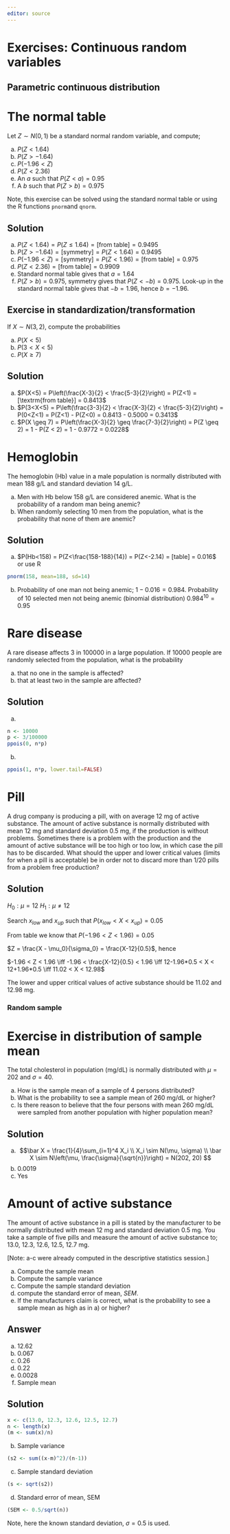 ```yaml
---
editor: source
---
```



# Exercises: Continuous random variables {.unnumbered}


## Parametric continuous distribution

::: {#exr-normtable}

# The normal table

Let $Z \sim N(0,1)$ be a standard normal random variable, and compute;

  a. $P(Z<1.64)$
  b. $P(Z>-1.64)$
  c. $P(-1.96<Z)$
  d. $P(Z<2.36)$
  e. An $a$ such that $P(Z<a) = 0.95$
  f. A $b$ such that $P(Z>b) = 0.975$
      
Note, this exercise can be solved using the standard normal table or using the R functions `pnorm`and `qnorm`.

::: {.callout-note collapse="true"}

## Solution

a.  $P(Z<1.64) = P(Z \leq 1.64) = [\textrm{from table}] = 0.9495$
b.  $P(Z>-1.64) = [\textrm{symmetry}] = P(Z<1.64) = 0.9495$
c.  $P(-1.96<Z) = [\textrm{symmetry}] = P(Z<1.96) = [\textrm{from table}] = 0.975$
d.  $P(Z<2.36) = [\textrm{from table}] = 0.9909$
e.  Standard normal table gives that $a=1.64$
f.  $P(Z>b) = 0.975$, symmetry gives that $P(Z<-b)=0.975$. Look-up in the standard normal table gives that $-b=1.96$, hence $b=-1.96$.

:::
:::

::: {#exr-ztransform}
## Exercise in standardization/transformation
  
  If $X \sim N(3,2)$, compute the probabilities

  a. $P(X<5)$
  b. $P(3<X<5)$
  c. $P(X \geq 7)$

::: {.callout-note collapse="true"}

## Solution

a.  $P(X<5) = P\left(\frac{X-3}{2} < \frac{5-3}{2}\right) = P(Z<1) = [\textrm{from table}] = 0.8413$
b.  $P(3<X<5) = P\left(\frac{3-3}{2} < \frac{X-3}{2} < \frac{5-3}{2}\right) = P(0<Z<1) = P(Z<1) - P(Z<0) = 0.8413 - 0.5000 = 0.3413$
c.  $P(X \geq 7) = P\left(\frac{X-3}{2} \geq \frac{7-3}{2}\right) = P(Z \geq 2) = 1 - P(Z < 2) = 1 - 0.9772 = 0.0228$

:::
:::


::: {#exr-sumdistr}
# Hemoglobin

The hemoglobin (Hb) value in a male population is normally distributed with mean 188 g/L and standard deviation 14 g/L.
  
  a) Men with Hb below 158 g/L are considered anemic. What is the probability of a random man being anemic?
  b) When randomly selecting 10 men from the population, what is the probability that none of them are anemic?

::: {.callout-note collapse="true"}

## Solution

a)  $P(Hb<158) = P(Z<\frac{158-188}{14}) = P(Z<-2.14) = [table] = 0.016$ or use R

```r
pnorm(158, mean=188, sd=14)
```

b)  Probability of one man not being anemic; $1-0.016 = 0.984$. Probability of 10 selected men not being anemic (binomial distribution) $0.984^{10} = 0.95$

:::
:::

::: {#exr-poisson}
# Rare disease

A rare disease affects 3 in 100000 in a large population. If 10000 people are randomly selected from the population, what is the probability

  a) that no one in the sample is affected?
  b) that at least two in the sample are affected?

::: {.pcallout .callout-note collapse="true"}
## Solution

a)  

```r
n <- 10000
p <- 3/100000
ppois(0, n*p)
```

b)  

```r
ppois(1, n*p, lower.tail=FALSE)
```

:::
:::

::: {#exr-pill}
# Pill

A drug company is producing a pill, with on average 12 mg of active substance. The amount of active substance is normally distributed with mean 12 mg and standard deviation 0.5 mg, if the production is without problems. Sometimes there is a problem with the production and the amount of active substance will be too high or too low, in which case the pill has to be discarded. What should the upper and lower critical values (limits for when a pill is acceptable) be in order not to discard more than 1/20 pills from a problem free production?

::: {.callout-note collapse="true"}
## Solution

$H_0: \mu=12$ $H_1: \mu \neq 12$

Search $x_{low}$ and $x_{up}$ such that $P(x_{low} < X < x_{up}) = 0.05$

From table we know that $P(-1.96 < Z < 1.96) = 0.05$

$Z = \frac{X - \mu_0}{\sigma_0} = \frac{X-12}{0.5}$, hence

$-1.96 < Z < 1.96 \iff -1.96 < \frac{X-12}{0.5} < 1.96 \iff 12-1.96*0.5 < X < 12+1.96*0.5 \iff 11.02 < X < 12.98$

The lower and upper critical values of active substance should be 11.02 and 12.98 mg.

:::
:::

### Random sample {.unnumbered}

::: {#exr-cholesterol}
# Exercise in distribution of sample mean
  
The total cholesterol in population (mg/dL) is normally distributed with $\mu = 202$ and $\sigma = 40$.
  
  a. How is the sample mean of a sample of 4 persons distributed?
  b. What is the probability to see a sample mean of 260 mg/dL or higher?
  c. Is there reason to believe that the four persons with mean 260 mg/dL were sampled from another population with higher population mean?

::: {.callout-note collapse="true"}
## Solution

a.  $$\bar X = \frac{1}{4}\sum_{i=1}^4 X_i \\
    X_i \sim N(\mu, \sigma) \\
    \bar X \sim N\left(\mu, \frac{\sigma}{\sqrt{n}}\right) = N(202, 20)
    $$
b.  0.0019
c.  Yes

:::
:::

::: {#exr-pill2cont}
# Amount of active substance
    
  The amount of active substance in a pill is stated by the manufacturer to be normally distributed with mean 12 mg and standard deviation 0.5 mg.
  You take a sample of five pills and measure the amount of active substance to; 13.0, 12.3, 12.6, 12.5, 12.7 mg.
  
  [Note: a-c were already computed in the descriptive statistics session.]
  
  a) Compute the sample mean
  b) Compute the sample variance
  c) Compute the sample standard deviation
  d) compute the standard error of mean, $SEM$.
  e) If the manufacturers claim is correct, what is the probability to see a sample mean as high as in a) or higher?

::: {.callout-note collapse="true"}
## Answer

a.  12.62
b.  0.067
c.  0.26
d.  0.22
e.  0.0028
f.  Sample mean
:::
::: {.callout-note collapse="true"}
## Solution

```r
x <- c(13.0, 12.3, 12.6, 12.5, 12.7)
n <- length(x)
(m <- sum(x)/n)
```

b.  Sample variance

```r
(s2 <- sum((x-m)^2)/(n-1))
```

c.  Sample standard deviation

```r
(s <- sqrt(s2))
```

d.  Standard error of mean, SEM

```r
(SEM <- 0.5/sqrt(n))
```

Note, here the known standard deviation, $\sigma=0.5$ is used.

:::
:::

